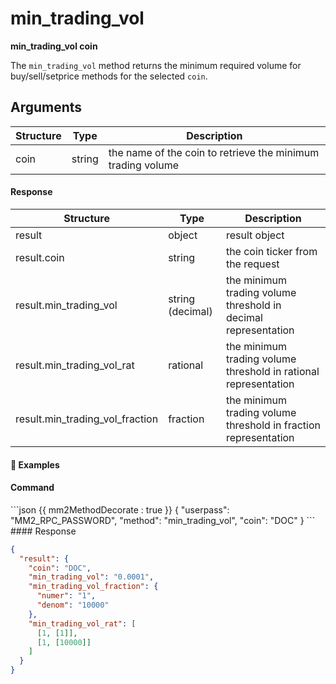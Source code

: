 
# min\_trading\_vol

**min\_trading\_vol coin**

The `min_trading_vol` method returns the minimum required volume for buy/sell/setprice methods for the selected `coin`.

## Arguments

| Structure | Type   | Description                                                 |
| --------- | ------ | ----------------------------------------------------------- |
| coin      | string | the name of the coin to retrieve the minimum trading volume |

#### Response

| Structure                          | Type             | Description                                                     |
| ---------------------------------- | ---------------- | --------------------------------------------------------------- |
| result                             | object           | result object                                                   |
| result.coin                        | string           | the coin ticker from the request                                |
| result.min\_trading\_vol           | string (decimal) | the minimum trading volume threshold in decimal representation  |
| result.min\_trading\_vol\_rat      | rational         | the minimum trading volume threshold in rational representation |
| result.min\_trading\_vol\_fraction | fraction         | the minimum trading volume threshold in fraction representation |

#### 📌 Examples

#### Command

<CodeGroup title="" tag="POST" label="min_trading_vol">
  ```json {{ mm2MethodDecorate : true }}
  {
    "userpass": "MM2_RPC_PASSWORD",
    "method": "min_trading_vol",
    "coin": "DOC"
  }
  ```
</CodeGroup>

<CollapsibleSection expandedText="Hide Response" collapsedText="Show Response">
  #### Response

  ```json
  {
    "result": {
      "coin": "DOC",
      "min_trading_vol": "0.0001",
      "min_trading_vol_fraction": {
        "numer": "1",
        "denom": "10000"
      },
      "min_trading_vol_rat": [
        [1, [1]],
        [1, [10000]]
      ]
    }
  }
  ```
</CollapsibleSection>
